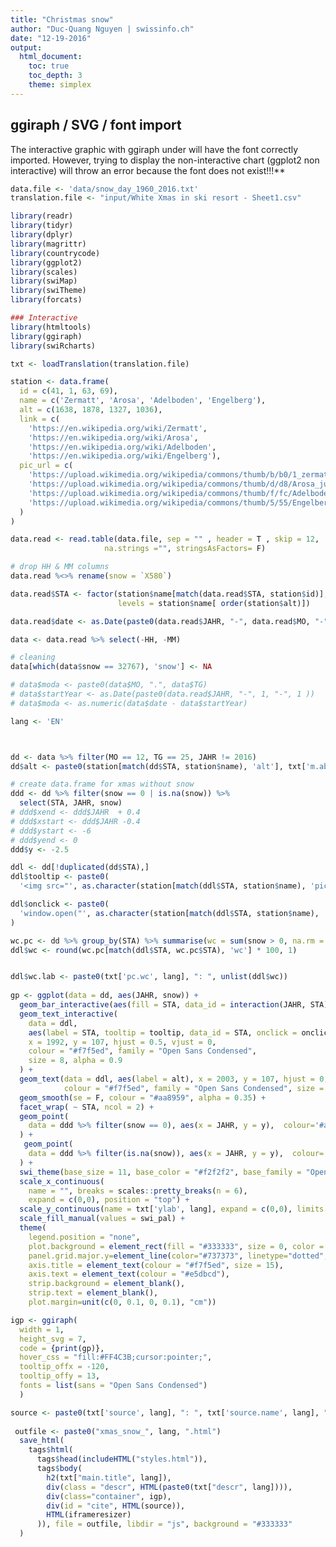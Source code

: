 ```yaml
---
title: "Christmas snow"
author: "Duc-Quang Nguyen | swissinfo.ch"
date: "12-19-2016"
output: 
  html_document:
    toc: true
    toc_depth: 3
    theme: simplex
---
```


## ggiraph / SVG / font import

The interactive graphic with ggiraph under will have the font correctly imported. However, trying to display the non-interactive chart (ggplot2 non interactive) will throw an error because the font does not exist!!!**


```r
data.file <- 'data/snow_day_1960_2016.txt'
translation.file <- "input/White Xmas in ski resort - Sheet1.csv"

library(readr)
library(tidyr)
library(dplyr)
library(magrittr)
library(countrycode)
library(ggplot2)
library(scales)
library(swiMap)
library(swiTheme)
library(forcats)

### Interactive 
library(htmltools)
library(ggiraph)
library(swiRcharts)
```


```r
txt <- loadTranslation(translation.file)

station <- data.frame(
  id = c(41, 1, 63, 69),
  name = c('Zermatt', 'Arosa', 'Adelboden', 'Engelberg'),
  alt = c(1638, 1878, 1327, 1036),
  link = c(
    'https://en.wikipedia.org/wiki/Zermatt', 
    'https://en.wikipedia.org/wiki/Arosa',
    'https://en.wikipedia.org/wiki/Adelboden',
    'https://en.wikipedia.org/wiki/Engelberg'),
  pic_url = c(
    'https://upload.wikimedia.org/wikipedia/commons/thumb/b/b0/1_zermatt_night_2012.jpg/320px-1_zermatt_night_2012.jpg',
    'https://upload.wikimedia.org/wikipedia/commons/thumb/d/d8/Arosa_jun2_09_094.jpg/320px-Arosa_jun2_09_094.jpg',
    'https://upload.wikimedia.org/wikipedia/commons/thumb/f/fc/Adelboden_schutzwald3.jpg/304px-Adelboden_schutzwald3.jpg',
    'https://upload.wikimedia.org/wikipedia/commons/thumb/5/55/Engelberg.jpg/251px-Engelberg.jpg' 
  )
)

data.read <- read.table(data.file, sep = "" , header = T , skip = 12,
                     na.strings ="", stringsAsFactors= F)

# drop HH & MM columns
data.read %<>% rename(snow = `X580`)

data.read$STA <- factor(station$name[match(data.read$STA, station$id)], 
                        levels = station$name[ order(station$alt)])

data.read$date <- as.Date(paste0(data.read$JAHR, "-", data.read$MO, "-", data.read$TG ))

data <- data.read %>% select(-HH, -MM)

# cleaning
data[which(data$snow == 32767), 'snow'] <- NA

# data$moda <- paste0(data$MO, ".", data$TG)
# data$startYear <- as.Date(paste0(data.read$JAHR, "-", 1, "-", 1 ))
# data$moda <- as.numeric(data$date - data$startYear)

```

```r



lang <- 'EN'



dd <- data %>% filter(MO == 12, TG == 25, JAHR != 2016)
dd$alt <- paste0(station[match(dd$STA, station$name), 'alt'], txt['m.abb', lang])

# create data.frame for xmas without snow
ddd <- dd %>% filter(snow == 0 | is.na(snow)) %>%
  select(STA, JAHR, snow)
# ddd$xend <- ddd$JAHR  + 0.4
# ddd$xstart <- ddd$JAHR -0.4
# ddd$ystart <- -6
# ddd$yend <- 0
ddd$y <- -2.5

ddl <- dd[!duplicated(dd$STA),]
ddl$tooltip <- paste0(
  '<img src="', as.character(station[match(ddl$STA, station$name), 'pic_url']), '" alt="', as.character(ddl$STA), '" style="width:157px;">')

ddl$onclick <- paste0(
  'window.open("', as.character(station[match(ddl$STA, station$name), 'link']), '")'
)

wc.pc <- dd %>% group_by(STA) %>% summarise(wc = sum(snow > 0, na.rm = T) / sum(!is.na(snow))) %>% ungroup()
ddl$wc <- round(wc.pc[match(ddl$STA, wc.pc$STA), 'wc'] * 100, 1)


ddl$wc.lab <- paste0(txt['pc.wc', lang], ": ", unlist(ddl$wc))
  
gp <- ggplot(data = dd, aes(JAHR, snow)) + 
  geom_bar_interactive(aes(fill = STA, data_id = interaction(JAHR, STA)), stat = "identity") + 
  geom_text_interactive(
    data = ddl, 
    aes(label = STA, tooltip = tooltip, data_id = STA, onclick = onclick), 
    x = 1992, y = 107, hjust = 0.5, vjust = 0, 
    colour = "#f7f5ed", family = "Open Sans Condensed", 
    size = 8, alpha = 0.9
  ) +
  geom_text(data = ddl, aes(label = alt), x = 2003, y = 107, hjust = 0, vjust = 0, 
            colour = "#f7f5ed", family = "Open Sans Condensed", size = 4, alpha = 0.3) +
  geom_smooth(se = F, colour = "#aa8959", alpha = 0.35) + 
  facet_wrap( ~ STA, ncol = 2) + 
  geom_point(
    data = ddd %>% filter(snow == 0), aes(x = JAHR, y = y),  colour='#ab3d3f'
  ) +
   geom_point(
    data = ddd %>% filter(is.na(snow)), aes(x = JAHR, y = y),  colour='#808080'
  ) + 
  swi_theme(base_size = 11, base_color = "#f2f2f2", base_family = "Open Sans Condensed") + 
  scale_x_continuous(
    name = "", breaks = scales::pretty_breaks(n = 6), 
    expand = c(0,0), position = "top") + 
  scale_y_continuous(name = txt['ylab', lang], expand = c(0,0), limits = c(-5, max(dd$snow, na.rm = T))) +
  scale_fill_manual(values = swi_pal) + 
  theme(
    legend.position = "none", 
    plot.background = element_rect(fill = "#333333", size = 0, color = NA),
    panel.grid.major.y=element_line(color="#737373", linetype="dotted", size=0.09),
    axis.title = element_text(colour = "#f7f5ed", size = 15),
    axis.text = element_text(colour = "#e5dbcd"),
    strip.background = element_blank(),
    strip.text = element_blank(),
    plot.margin=unit(c(0, 0.1, 0, 0.1), "cm")) 

igp <- ggiraph(
  width = 1,
  height_svg = 7,
  code = {print(gp)}, 
  hover_css = "fill:#FF4C3B;cursor:pointer;",
  tooltip_offx = -120,
  tooltip_offy = 13,
  fonts = list(sans = "Open Sans Condensed")
  )

source <- paste0(txt['source', lang], ": ", txt['source.name', lang], " | swissinfo.ch")
  
 outfile <- paste0("xmas_snow_", lang, ".html")
  save_html(
    tags$html(
      tags$head(includeHTML("styles.html")),
      tags$body(    
        h2(txt["main.title", lang]),
        div(class = "descr", HTML(paste0(txt["descr", lang]))),
        div(class="container", igp),
        div(id = "cite", HTML(source)),
        HTML(iframeresizer)  
      )), file = outfile, libdir = "js", background = "#333333"
  )
  
  
```